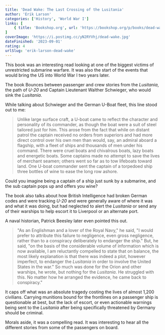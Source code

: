 ```yaml
---
title: 'Dead Wake: The Last Crossing of the Lusitania'
author: 'Erik Larson'
categories: ['History', 'World War I']
links: [
    { title: 'Bookshop.org', url: 'https://bookshop.org/p/books/dead-wake-the-last-crossing-of-the-lusitania-erik-larson/7296476?ean=9780307408877' }
]
coverImage: 'https://i.postimg.cc/yN2RYVhj/dead-wake.jpg'
dateFinished: '2023-09-01'
rating: 4
urlSlug: 'erik-larson-dead-wake'
---
```

This book was an interesting read looking at one of the biggest victims of unrestricted submarine warfare. It was also the start of the events that would bring the US into World War I two years later.

The book Bounces between passenger and crew stories from the *Lusitania*, the path of *U-20* and Captain Lieutenant Walther Schwieger, who would sink the *Lusitania*.

While talking about Schwieger and the German U-Boat fleet, this line stood out to me:

> Unlike large surface craft, a U-boat came to reflect the character and personality of its commander, as though the boat were a suit of steel tailored just for him. This arose from the fact that while on distant patrol the captain received no orders from superiors and had more direct control over his own men than would, say, an admiral aboard a flagship, with a fleet of ships and thousands of men under his command. There were cruel boats and chivalrous boats, lazy boats and energetic boats. Some captains made no attempt to save the lives of merchant seamen; others went so far as to tow lifeboats toward land. One U-boat commander sent the captain of a torpedoed ship three bottles of wine to ease the long row ashore.

Could you imagine being a captain of a ship just sunk by a submarine, and the sub captain pops up and offers you wine?

The book also talks about how British Intelligence had broken German codes and were tracking *U-20* and were generally aware of where it was and what it was doing, but had neglected to alert the *Lusitania* or send any of their warships to help escort it to Liverpool or an alternate port.

A naval historian, Patrick Beesley later even pointed this out.

> "As an Englishman and a lover of the Royal Navy," he said, "I would prefer to attribute this failure to negligence, even gross negligence, rather than to a conspiracy deliberately to endanger the ship." But, he said, "on the basis of the considerable volume of information which is now available, I am reluctantly compelled to state that on balance, the most likely explanation is that there was indeed a plot, however imperfect, to endanger the *Lusitania* in order to involve the United States in the war." So much was done for the Orion and other warships, he wrote, but nothing for the *Lusitania*. He struggled with this. No matter how he arranged the evidence, he came back to conspiracy."

It caps off what was an absolute tragedy costing the lives of almost 1,200 civilians. Carrying munitions bound for the frontlines on a passenger ship is questionable at best, but the lack of escort, or even actionable warnings being sent to the *Lusitania* after being specifically threatened by Germany should be criminal.

Morals aside, it was a compelling read. It was interesting to hear all the different stories from some of the passengers on board.